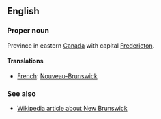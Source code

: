 ==English==

===Proper noun===

Province in eastern [[Canada]] with capital [[Fredericton]].

====Translations====

*[[French]]: [[Nouveau-Brunswick]]

===See also===
*[[w:New Brunswick|Wikipedia article about New Brunswick]]